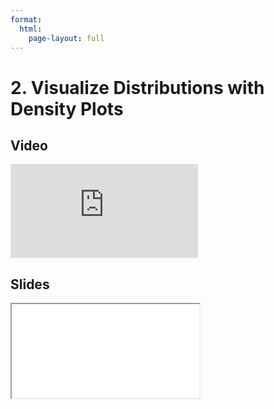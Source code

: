 ```yaml
---
format:
  html:
    page-layout: full
---
```


# 2. Visualize Distributions with Density Plots

::: {.panel-tabset .nav-pills}

## Video

<iframe
    class="video"
    src="https://www.youtube.com/embed/CE54XQ7daSk?start=6559&end=7219"  
    title="Module 1 Video - Visualize Distributions with Density Plots"
    frameborder="0"
    allow="accelerometer; autoplay; clipboard-write; encrypted-media; gyroscope; picture-in-picture"
    allowfullscreen
></iframe>

## Slides

<iframe
    class="slide-deck"
    src="slides/module3_03.html"
></iframe>

:::